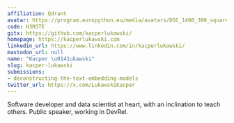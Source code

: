 ```yaml
---
affiliation: Qdrant
avatar: https://program.europython.eu/media/avatars/DSC_1400_300_square_iw3favM.jpg
code: H3RSTE
gitx: https://github.com/kacperlukawski/
homepage: https://kacperlukawski.com
linkedin_url: https://www.linkedin.com/in/kacperlukawski/
mastodon_url: null
name: "Kacper \u0141ukawski"
slug: kacper-lukawski
submissions:
- deconstructing-the-text-embedding-models
twitter_url: https://x.com/LukawskiKacper
---
```


Software developer and data scientist at heart, with an inclination to teach others. Public speaker, working in DevRel.
